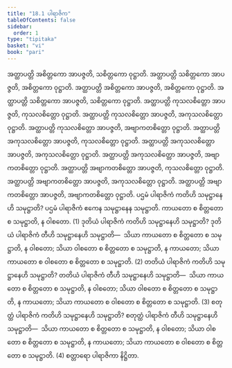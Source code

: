 ```yaml
---
title: "18.1 ပါရာဇိက"
tableOfContents: false
sidebar:
  order: 1
type: "tipitaka"
basket: "vi"
book: "pari"
---
```



<DynamicBreadcrumb />

<Division number="470" book="pari">

<Paragraph number="2200" book="pari">
အတ္ထာပတ္တိ အစိတ္တကော အာပဇ္ဇတိ, သစိတ္တကော ဝုဋ္ဌာတိ. အတ္ထာပတ္တိ သစိတ္တကော အာပဇ္ဇတိ, အစိတ္တကော ဝုဋ္ဌာတိ. အတ္ထာပတ္တိ အစိတ္တကော အာပဇ္ဇတိ, အစိတ္တကော ဝုဋ္ဌာတိ. အတ္ထာပတ္တိ သစိတ္တကော အာပဇ္ဇတိ, သစိတ္တကော ဝုဋ္ဌာတိ. အတ္ထာပတ္တိ ကုသလစိတ္တော အာပဇ္ဇတိ, ကုသလစိတ္တော ဝုဋ္ဌာတိ. အတ္ထာပတ္တိ ကုသလစိတ္တော အာပဇ္ဇတိ, အကုသလစိတ္တော ဝုဋ္ဌာတိ. အတ္ထာပတ္တိ ကုသလစိတ္တော အာပဇ္ဇတိ, အဗျာကတစိတ္တော ဝုဋ္ဌာတိ. အတ္ထာပတ္တိ အကုသလစိတ္တော အာပဇ္ဇတိ, ကုသလစိတ္တော ဝုဋ္ဌာတိ. အတ္ထာပတ္တိ အကုသလစိတ္တော အာပဇ္ဇတိ, အကုသလစိတ္တော ဝုဋ္ဌာတိ. အတ္ထာပတ္တိ အကုသလစိတ္တော အာပဇ္ဇတိ, အဗျာကတစိတ္တော ဝုဋ္ဌာတိ. အတ္ထာပတ္တိ အဗျာကတစိတ္တော အာပဇ္ဇတိ, ကုသလစိတ္တော ဝုဋ္ဌာတိ. အတ္ထာပတ္တိ အဗျာကတစိတ္တော အာပဇ္ဇတိ, အကုသလစိတ္တော ဝုဋ္ဌာတိ. အတ္ထာပတ္တိ အဗျာကတစိတ္တော အာပဇ္ဇတိ, အဗျာကတစိတ္တော ဝုဋ္ဌာတိ.
</Paragraph>

<Paragraph number="2201" book="pari">
ပဌမံ ပါရာဇိကံ ကတိဟိ သမုဋ္ဌာနေဟိ သမုဋ္ဌာတိ? ပဌမံ ပါရာဇိကံ ဧကေန သမုဋ္ဌာနေန သမုဋ္ဌာတိ. ကာယတော စ စိတ္တတော စ သမုဋ္ဌာတိ, န ဝါစတော. (1)
</Paragraph>

<Paragraph number="2202" book="pari">
ဒုတိယံ ပါရာဇိကံ ကတိဟိ သမုဋ္ဌာနေဟိ သမုဋ္ဌာတိ? ဒုတိယံ ပါရာဇိကံ တီဟိ သမုဋ္ဌာနေဟိ သမုဋ္ဌာတိ—  သိယာ ကာယတော စ စိတ္တတော စ သမုဋ္ဌာတိ, န ဝါစတော; သိယာ ဝါစတော စ စိတ္တတော စ သမုဋ္ဌာတိ, န ကာယတော; သိယာ ကာယတော စ ဝါစတော စ စိတ္တတော စ သမုဋ္ဌာတိ. (2)
</Paragraph>

<Paragraph number="2203" book="pari">
တတိယံ ပါရာဇိကံ ကတိဟိ သမုဋ္ဌာနေဟိ သမုဋ္ဌာတိ? တတိယံ ပါရာဇိကံ တီဟိ သမုဋ္ဌာနေဟိ သမုဋ္ဌာတိ—  သိယာ ကာယတော စ စိတ္တတော စ သမုဋ္ဌာတိ, န ဝါစတော; သိယာ ဝါစတော စ စိတ္တတော စ သမုဋ္ဌာတိ, န ကာယတော; သိယာ ကာယတော စ ဝါစတော စ စိတ္တတော စ သမုဋ္ဌာတိ. (3)
</Paragraph>

<Paragraph number="2204" book="pari">
စတုတ္ထံ ပါရာဇိကံ ကတိဟိ သမုဋ္ဌာနေဟိ သမုဋ္ဌာတိ? စတုတ္ထံ ပါရာဇိကံ တီဟိ သမုဋ္ဌာနေဟိ သမုဋ္ဌာတိ—  သိယာ ကာယတော စ စိတ္တတော စ သမုဋ္ဌာတိ, န ဝါစတော; သိယာ ဝါစတော စ စိတ္တတော စ သမုဋ္ဌာတိ, န ကာယတော; သိယာ ကာယတော စ ဝါစတော စ စိတ္တတော စ သမုဋ္ဌာတိ. (4)

</Paragraph>
</Division>

<Paragraph number="2205" type="center" book="pari">
စတ္တာရော ပါရာဇိကာ နိဋ္ဌိတာ.
</Paragraph>